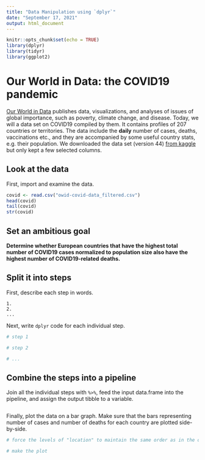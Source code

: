 ```yaml
---
title: "Data Manipulation using `dplyr`"
date: "September 17, 2021"
output: html_document
---
```


```r
knitr::opts_chunk$set(echo = TRUE)
library(dplyr)
library(tidyr)
library(ggplot2)
```

# Our World in Data: the COVID19 pandemic

[Our World in Data](https://ourworldindata.org/) publishes data, visualizations, and analyses of issues of global importance, such as poverty, climate change, and disease. Today, we will a data set on COVID19 compiled by them. It contains profiles of 207 countries or territories. The data include the **daily** number of cases, deaths, vaccinations etc., and they are accompanied by some useful country stats, e.g. their population. We downloaded the data set (version 44) [from kaggle](https://www.kaggle.com/tunguz/data-on-covid19-coronavirus) but only kept a few selected columns.

## Look at the data

First, import and examine the data.
```r
covid <- read.csv("owid-covid-data_filtered.csv")
head(covid)
tail(covid)
str(covid)
```

## Set an ambitious goal

**Determine whether European countries that have the highest total number of COVID19 cases normalized to population size also have the highest number of COVID19-related deaths.**

## Split it into steps

First, describe each step in words.
```
1. 
2. 
...

```

Next, write `dplyr` code for each individual step.
```r
# step 1

# step 2

# ...

```

## Combine the steps into a pipeline

Join all the individual steps with `%>%`, feed the input data.frame into the pipeline, and assign the output tibble to a variable.
```r

```

Finally, plot the data on a bar graph. Make sure that the bars representing number of cases and number of deaths for each country are plotted side-by-side.
```r
# force the levels of "location" to maintain the same order as in the output tibble (otherwise, countries will be sorted alphabetically)

# make the plot

```

